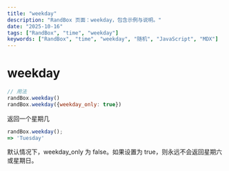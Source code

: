 ```yaml
---
title: "weekday"
description: "RandBox 页面：weekday，包含示例与说明。"
date: "2025-10-16"
tags: ["RandBox", "time", "weekday"]
keywords: ["RandBox", "time", "weekday", "随机", "JavaScript", "MDX"]
---
```


# weekday

```js
// 用法
randBox.weekday()
randBox.weekday({weekday_only: true})
```

返回一个星期几

```js
randBox.weekday();
=> 'Tuesday'
```

默认情况下，weekday_only 为 false。如果设置为 true，则永远不会返回星期六或星期日。
